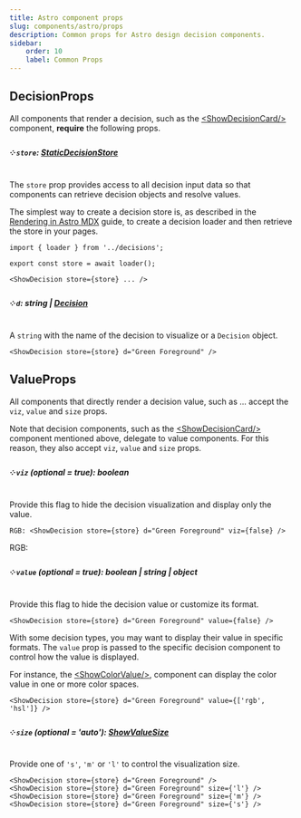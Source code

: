 ```yaml
---
title: Astro component props
slug: components/astro/props
description: Common props for Astro design decision components.
sidebar:
    order: 10
    label: Common Props
---
```





## DecisionProps

All components that render a decision, such as the
[&lt;ShowDecisionCard/&gt;](/components/cards/show-decision-card/) component,
**require** the following props.

##### ༶ `store`: [StaticDecisionStore](/api/designer-functions/Types/StaticDecisionStore)

The `store` prop provides access to all decision input data so that components can
retrieve decision objects and resolve values.

The simplest way to create a decision store is, as described in the
[Rendering in Astro MDX](/guides/documenting-design-decisions-with-astro-and-mdx)
guide, to create a decision loader and then retrieve the store in your pages.

```mdx
import { loader } from '../decisions';

export const store = await loader();

<ShowDecision store={store} ... />
```

##### ༶ `d`: string | [Decision](/api/designer-decisions/Types/Decision)

A `string` with the name of the decision to visualize or a `Decision` object.

```mdx
<ShowDecision store={store} d="Green Foreground" />
```

<CardGrid>
    <ShowDecision store={store} d="Green Foreground" />
</CardGrid>

## ValueProps

All components that directly render a decision value, such as ...
accept the `viz`, `value` and `size` props.

Note that decision components, such as the
[&lt;ShowDecisionCard/&gt;](/components/cards/show-decision-card/) component
mentioned above, delegate to value components. For this reason, they also
accept `viz`, `value` and `size` props.

##### ༶ `viz` (optional = true): boolean

Provide this flag to hide the decision visualization and display only the value.

```mdx
RGB: <ShowDecision store={store} d="Green Foreground" viz={false} />
```

<FlexRow align="center">
    RGB: <ShowDecision store={store} d="Green Foreground" viz={false} />
</FlexRow>

##### ༶ `value` (optional = true): boolean | string | object

Provide this flag to hide the decision value or customize its format.

```mdx
<ShowDecision store={store} d="Green Foreground" value={false} />
```

<CardGrid>
    <ShowDecision store={store} d="Green Foreground" value={false} />
</CardGrid>

With some decision types, you may want to display their value in specific formats. The `value`
prop is passed to the specific decision component to control how the value is displayed.

For instance, the [&lt;ShowColorValue/&gt;](/components/decisions/color/show-color-value-decision),
component can display the color value in one or more color spaces.

```mdx
<ShowDecision store={store} d="Green Foreground" value={['rgb', 'hsl']} />
```

<CardGrid>
    <ShowDecision store={store} d="Green Foreground" value={['rgb', 'hsl']} />
</CardGrid>

##### ༶ `size` (optional = 'auto'): [ShowValueSize](/api/designer-shows/Types/ShowValueSize)

Provide one of `'s'`, `'m'` or `'l'` to control the visualization size.

```mdx
<ShowDecision store={store} d="Green Foreground" />
<ShowDecision store={store} d="Green Foreground" size={'l'} />
<ShowDecision store={store} d="Green Foreground" size={'m'} />
<ShowDecision store={store} d="Green Foreground" size={'s'} />
```

<FlexStack>
    <ShowDecision store={store} d="Green Foreground" />
    <ShowDecision store={store} d="Green Foreground" size={'l'} />
    <ShowDecision store={store} d="Green Foreground" size={'m'} />
    <ShowDecision store={store} d="Green Foreground" size={'s'} />
</FlexStack>
